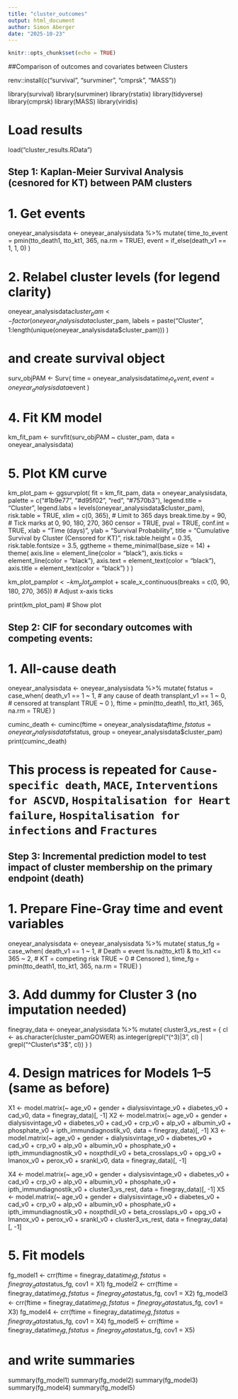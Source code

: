 ```yaml
---
title: "cluster_outcomes"
output: html_document
author: Simon Aberger
date: "2025-10-23"
---
```


```r
knitr::opts_chunk$set(echo = TRUE)
```

##Comparison of outcomes and covariates between Clusters

renv::install(c("survival", "survminer", "cmprsk", "MASS"))

library(survival)
library(survminer)
library(rstatix)
library(tidyverse)
library(cmprsk)
library(MASS)
library(viridis)

# Load results
load("cluster_results.RData")

## Step 1: Kaplan-Meier Survival Analysis (cesnored for KT) between PAM clusters
# 1. Get events
oneyear_analysisdata <- oneyear_analysisdata %>%
  mutate(
    time_to_event = pmin(tto_death1, tto_kt1, 365, na.rm = TRUE),
    event = if_else(death_v1 == 1, 1, 0)
  )

# 2. Relabel cluster levels (for legend clarity)
oneyear_analysisdata$cluster_pam <- factor(
  oneyear_analysisdata$cluster_pam,
  labels = paste("Cluster", 1:length(unique(oneyear_analysisdata$cluster_pam)))
)

# and create survival object
surv_objPAM <- Surv(
  time = oneyear_analysisdata$time_to_event,
  event = oneyear_analysisdata$event
)

# 4. Fit KM model
km_fit_pam <- survfit(surv_objPAM ~ cluster_pam, data = oneyear_analysisdata)

# 5. Plot KM curve
km_plot_pam <- ggsurvplot(
  fit = km_fit_pam,
  data = oneyear_analysisdata,
  palette = c("#1b9e77", "#d95f02", "red", "#7570b3"),
  legend.title = "Cluster",
  legend.labs = levels(oneyear_analysisdata$cluster_pam),
  risk.table = TRUE,
  xlim = c(0, 365),                         # Limit to 365 days
  break.time.by = 90,                       # Tick marks at 0, 90, 180, 270, 360
  censor = TRUE,
  pval = TRUE,
  conf.int = TRUE,
  xlab = "Time (days)",
  ylab = "Survival Probability",
  title = "Cumulative Survival by Cluster (Censored for KT)",
  risk.table.height = 0.35,
  risk.table.fontsize = 3.5,
  ggtheme = theme_minimal(base_size = 14) +
    theme(
      axis.line = element_line(color = "black"),
      axis.ticks = element_line(color = "black"),
      axis.text = element_text(color = "black"),
      axis.title = element_text(color = "black")
    )
)

km_plot_pam$plot <- km_plot_pam$plot +
  scale_x_continuous(breaks = c(0, 90, 180, 270, 365)) # Adjust x-axis ticks

print(km_plot_pam) # Show plot



## Step 2: CIF for secondary outcomes with competing events:
# 1. All-cause death
oneyear_analysisdata <- oneyear_analysisdata %>%
  mutate(
    fstatus = case_when(
      death_v1 == 1 ~ 1,             # any cause of death
      transplant_v1 == 1 ~ 0,        # censored at transplant
      TRUE ~ 0
    ),
    ftime = pmin(tto_death1, tto_kt1, 365, na.rm = TRUE)
  )

cuminc_death <- cuminc(ftime   = oneyear_analysisdata$ftime, fstatus = oneyear_analysisdata$fstatus, group   = oneyear_analysisdata$cluster_pam)
print(cuminc_death)

# This process is repeated for `Cause-specific death`, `MACE`, `Interventions for ASCVD`, `Hospitalisation for Heart failure`, `Hospitalisation for infections` and `Fractures`



## Step 3: Incremental prediction model to test impact of cluster membership on the primary endpoint (death)
# 1. Prepare Fine-Gray time and event variables
oneyear_analysisdata <- oneyear_analysisdata %>%
  mutate(
    status_fg = case_when(
      death_v1 == 1 ~ 1,  # Death = event
      !is.na(tto_kt1) & tto_kt1 <= 365 ~ 2,  # KT = competing risk
      TRUE ~ 0  # Censored
    ),
    time_fg = pmin(tto_death1, tto_kt1, 365, na.rm = TRUE)
  )

# 3. Add dummy for Cluster 3 (no imputation needed)
finegray_data <- oneyear_analysisdata %>%
  mutate(
    cluster3_vs_rest = {
      cl <- as.character(cluster_pamGOWER)
      as.integer(grepl("(^3$)|3$", cl) | grepl("^Cluster\\s*3$", cl))
    }
  )

# 4. Design matrices for Models 1–5 (same as before)
X1 <- model.matrix(~ age_v0 + gender + dialysisvintage_v0 + diabetes_v0 + cad_v0, data = finegray_data)[, -1]
X2 <- model.matrix(~ age_v0 + gender + dialysisvintage_v0 + diabetes_v0 + cad_v0 +
                     crp_v0 + alp_v0 + albumin_v0 + phosphate_v0 + ipth_immundiagnostik_v0, data = finegray_data)[, -1]
X3 <- model.matrix(~ age_v0 + gender + dialysisvintage_v0 + diabetes_v0 + cad_v0 +
                     crp_v0 + alp_v0 + albumin_v0 + phosphate_v0 + ipth_immundiagnostik_v0 +
                     noxpthdil_v0 + beta_crosslaps_v0 + opg_v0 + lmanox_v0 + perox_v0 + srankl_v0, data = finegray_data)[, -1]

X4 <- model.matrix(~ age_v0 + gender + dialysisvintage_v0 + diabetes_v0 + cad_v0 +
                     crp_v0 + alp_v0 + albumin_v0 + phosphate_v0 + ipth_immundiagnostik_v0 +
                     cluster3_vs_rest, data = finegray_data)[, -1]
X5 <- model.matrix(~ age_v0 + gender + dialysisvintage_v0 + diabetes_v0 + cad_v0 +
                     crp_v0 + alp_v0 + albumin_v0 + phosphate_v0 + ipth_immundiagnostik_v0 +
                     noxpthdil_v0 + beta_crosslaps_v0 + opg_v0 + lmanox_v0 + perox_v0 + srankl_v0 +
                     cluster3_vs_rest, data = finegray_data)[, -1]

# 5. Fit models
fg_model1 <- crr(ftime = finegray_data$time_fg, fstatus = finegray_data$status_fg, cov1 = X1)
fg_model2 <- crr(ftime = finegray_data$time_fg, fstatus = finegray_data$status_fg, cov1 = X2)
fg_model3 <- crr(ftime = finegray_data$time_fg, fstatus = finegray_data$status_fg, cov1 = X3)
fg_model4 <- crr(ftime = finegray_data$time_fg, fstatus = finegray_data$status_fg, cov1 = X4)
fg_model5 <- crr(ftime = finegray_data$time_fg, fstatus = finegray_data$status_fg, cov1 = X5)

# and write summaries
summary(fg_model1)
summary(fg_model2)
summary(fg_model3)
summary(fg_model4)
summary(fg_model5)
